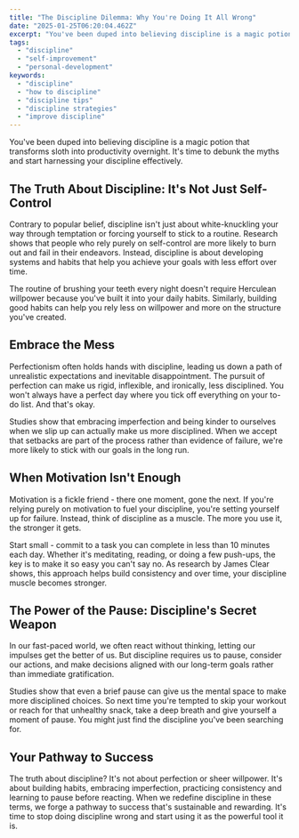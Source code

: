 ```yaml
---
title: "The Discipline Dilemma: Why You're Doing It All Wrong"
date: "2025-01-25T06:20:04.462Z"
excerpt: "You've been duped into believing discipline is a magic potion that transforms sloth into productivity overnight. It's time to debunk the myths and start harnessing your discipline effectively."
tags:
  - "discipline"
  - "self-improvement"
  - "personal-development"
keywords:
  - "discipline"
  - "how to discipline"
  - "discipline tips"
  - "discipline strategies"
  - "improve discipline"
---
```


You've been duped into believing discipline is a magic potion that transforms sloth into productivity overnight. It's time to debunk the myths and start harnessing your discipline effectively.

## The Truth About Discipline: It's Not Just Self-Control

Contrary to popular belief, discipline isn't just about white-knuckling your way through temptation or forcing yourself to stick to a routine. Research shows that people who rely purely on self-control are more likely to burn out and fail in their endeavors. Instead, discipline is about developing systems and habits that help you achieve your goals with less effort over time. 

The routine of brushing your teeth every night doesn't require Herculean willpower because you've built it into your daily habits. Similarly, building good habits can help you rely less on willpower and more on the structure you've created.

## Embrace the Mess

Perfectionism often holds hands with discipline, leading us down a path of unrealistic expectations and inevitable disappointment. The pursuit of perfection can make us rigid, inflexible, and ironically, less disciplined. You won't always have a perfect day where you tick off everything on your to-do list. And that's okay.

Studies show that embracing imperfection and being kinder to ourselves when we slip up can actually make us more disciplined. When we accept that setbacks are part of the process rather than evidence of failure, we're more likely to stick with our goals in the long run.

## When Motivation Isn't Enough 

Motivation is a fickle friend - there one moment, gone the next. If you're relying purely on motivation to fuel your discipline, you're setting yourself up for failure. Instead, think of discipline as a muscle. The more you use it, the stronger it gets.

Start small - commit to a task you can complete in less than 10 minutes each day. Whether it's meditating, reading, or doing a few push-ups, the key is to make it so easy you can't say no. As research by James Clear shows, this approach helps build consistency and over time, your discipline muscle becomes stronger.

## The Power of the Pause: Discipline's Secret Weapon

In our fast-paced world, we often react without thinking, letting our impulses get the better of us. But discipline requires us to pause, consider our actions, and make decisions aligned with our long-term goals rather than immediate gratification.

Studies show that even a brief pause can give us the mental space to make more disciplined choices. So next time you're tempted to skip your workout or reach for that unhealthy snack, take a deep breath and give yourself a moment of pause. You might just find the discipline you've been searching for.

## Your Pathway to Success

The truth about discipline? It's not about perfection or sheer willpower. It's about building habits, embracing imperfection, practicing consistency and learning to pause before reacting. When we redefine discipline in these terms, we forge a pathway to success that's sustainable and rewarding. It's time to stop doing discipline wrong and start using it as the powerful tool it is.